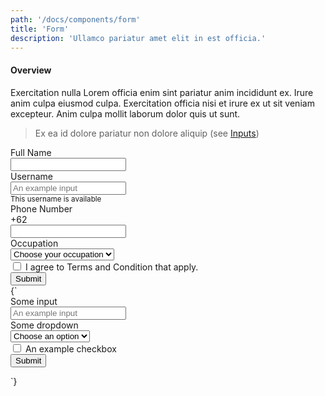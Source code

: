 ```yaml
---
path: '/docs/components/form'
title: 'Form'
description: 'Ullamco pariatur amet elit in est officia.'
---
```



#### Overview

Exercitation nulla Lorem officia enim sint pariatur anim incididunt ex.
Irure anim culpa eiusmod culpa. Exercitation officia nisi et irure ex ut sit veniam excepteur. Anim culpa mollit laborum dolor quis ut sunt.

> Ex ea id dolore pariatur non dolore aliquip (see [Inputs](../introduction/requirements))

<Preview lang="html" layout="horizontal">
  <PreviewDisplay style={{ width: '40%' }}>
    <div className="Form">
      <div className="Form-field">
        <label className="Form-label">Full Name</label>
        <div className="Form-control">
          <input type="text" className="Input" />
        </div>
      </div>
      <div className="Form-field">
        <label className="Form-label">Username</label>
        <div className="Form-control">
          <input type="text" className="Input" placeholder="An example input" />
        </div>
        <small className="Text u-Color-danger">
          This username is available
        </small>
      </div>
      <div className="Form-field">
        <label className="Form-label">Phone Number</label>
        <div className="Form-control">
          <div className="InputSet">
            <div className="InputSet-extra">+62</div>
            <input type="text" className="Input" />
          </div>
        </div>
      </div>
      <div className="Form-field">
        <label className="Form-label">Occupation</label>
        <div className="Form-control">
          <div className="Select">
            <select>
              <option selected disabled>
                Choose your occupation
              </option>
              <option>Software Development</option>
              <option>Accounting</option>
            </select>
          </div>
        </div>
      </div>
      <div className="Form-field">
        <div className="Checkbox">
          <input id="exampleCheckbox" type="checkbox" />
          <label for="exampleCheckbox">
            I agree to Terms and Condition that apply.
          </label>
        </div>
      </div>
      <div className="Form-field">
        <button
          type="submit"
          className="Button Button--primary Button--fullWidth"
        >
          Submit
        </button>
      </div>
    </div>

  </PreviewDisplay>
  <PreviewCode>
    {`<form className="Form">
      <div className="Form-field">
        <label className="Form-label">Some input</label>
        <div className="Form-control">
          <input
            type="text"
            className="Input"
            placeholder="An example input"
          />
        </div>
      </div>
      <div className="Form-field">
        <label className="Form-label">Some dropdown</label>
        <div className="Form-control">
          <div className="Select">
            <select>
              <option selected disabled>
                Choose an option
              </option>
              <option>Option 1</option>
              <option>Option 2</option>
            </select>
          </div>
        </div>
      </div>
      <div className="Form-field">
        <div className="Checkbox">
          <input id="exampleCheckbox" type="checkbox" />
          <label for="exampleCheckbox">An example checkbox</label>
        </div>
      </div>
      <div className="Form-field">
        <button type="submit" className="Button Button--primary Button--fullWidth">Submit</button>
      </div>
    </form>
  `}
  </PreviewCode>
</Preview>
